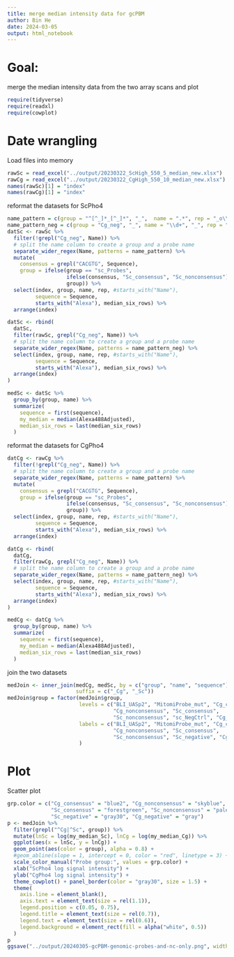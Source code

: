 ```yaml
---
title: merge median intensity data for gcPBM
author: Bin He
date: 2024-03-05
output: html_notebook
---
```


# Goal:
merge the median intensity data from the two array scans and plot

```r
require(tidyverse)
require(readxl)
require(cowplot)
```

# Date wrangling
Load files into memory
```r
rawSc = read_excel("../output/20230322_ScHigh_550_5_median_new.xlsx")
rawCg = read_excel("../output/20230322_CgHigh_550_10_median_new.xlsx")
names(rawSc)[1] = "index"
names(rawCg)[1] = "index"
```

reformat the datasets for ScPho4
```r
name_pattern = c(group = "^[^_]*_[^_]*", "_",  name = ".*", rep = "_o\\d_r\\d$")
name_pattern_neg = c(group = "Cg_neg", "_", name = "\\d+", "_", rep = "\\d$")
datSc <- rawSc %>% 
  filter(!grepl("Cg_neg", Name)) %>% 
  # split the name column to create a group and a probe name
  separate_wider_regex(Name, patterns = name_pattern) %>% 
  mutate(
    consensus = grepl("CACGTG", Sequence),
    group = ifelse(group == "sc_Probes",
                   ifelse(consensus, "Sc_consensus", "Sc_nonconsensus"),
                   group)) %>% 
  select(index, group, name, rep, #starts_with("Name"),
         sequence = Sequence,
         starts_with("Alexa"), median_six_rows) %>% 
  arrange(index)

datSc <- rbind(
  datSc,
  filter(rawSc, grepl("Cg_neg", Name)) %>% 
  # split the name column to create a group and a probe name
  separate_wider_regex(Name, patterns = name_pattern_neg) %>% 
  select(index, group, name, rep, #starts_with("Name"),
         sequence = Sequence,
         starts_with("Alexa"), median_six_rows) %>% 
  arrange(index)
)

medSc <- datSc %>% 
  group_by(group, name) %>% 
  summarize(
    sequence = first(sequence),
    my_median = median(Alexa488Adjusted),
    median_six_rows = last(median_six_rows)
  )
```

reformat the datasets for CgPho4
```r
datCg <- rawCg %>% 
  filter(!grepl("Cg_neg", Name)) %>% 
  # split the name column to create a group and a probe name
  separate_wider_regex(Name, patterns = name_pattern) %>% 
  mutate(
    consensus = grepl("CACGTG", Sequence),
    group = ifelse(group == "sc_Probes",
                   ifelse(consensus, "Sc_consensus", "Sc_nonconsensus"),
                   group)) %>% 
  select(index, group, name, rep, #starts_with("Name"),
         sequence = Sequence,
         starts_with("Alexa"), median_six_rows) %>% 
  arrange(index)

datCg <- rbind(
  datCg,
  filter(rawCg, grepl("Cg_neg", Name)) %>% 
  # split the name column to create a group and a probe name
  separate_wider_regex(Name, patterns = name_pattern_neg) %>% 
  select(index, group, name, rep, #starts_with("Name"),
         sequence = Sequence,
         starts_with("Alexa"), median_six_rows) %>% 
  arrange(index)
)

medCg <- datCg %>% 
  group_by(group, name) %>% 
  summarize(
    sequence = first(sequence),
    my_median = median(Alexa488Adjusted),
    median_six_rows = last(median_six_rows)
  )
```

join the two datasets
```r
medJoin <- inner_join(medCg, medSc, by = c("group", "name", "sequence"), 
                      suffix = c("_Cg", "_Sc"))
medJoin$group = factor(medJoin$group,
                       levels = c("BLI_UASp2", "MitomiProbe_mut", "Cg_consensus",
                                  "Cg_nonconsensus", "Sc_consensus",
                                  "Sc_nonconsensus", "sc_NegCtrl", "Cg_neg"),
                       labels = c("BLI_UASp2", "MitomiProbe_mut", "Cg_consensus",
                                  "Cg_nonconsensus", "Sc_consensus", 
                                  "Sc_nonconsensus", "Sc_negative", "Cg_negative")
                       )
```

# Plot
Scatter plot
```r
grp.color = c("Cg_consensus" = "blue2", "Cg_nonconsensus" = "skyblue",
              "Sc_consensus" = "forestgreen", "Sc_nonconsensus" = "palegreen",
              "Sc_negative" = "gray30", "Cg_negative" = "gray")
p <- medJoin %>% 
  filter(grepl("^Cg|^Sc", group)) %>% 
  mutate(lnSc = log(my_median_Sc), lnCg = log(my_median_Cg)) %>% 
  ggplot(aes(x = lnSc, y = lnCg)) +
  geom_point(aes(color = group), alpha = 0.8) +
  #geom_abline(slope = 1, intercept = 0, color = "red", linetype = 3) +
  scale_color_manual("Probe group:", values = grp.color) +
  xlab("ScPho4 log signal intensity") +
  ylab("CgPho4 log signal intensity") +
  theme_cowplot() + panel_border(color = "gray30", size = 1.5) +
  theme(
    axis.line = element_blank(),
    axis.text = element_text(size = rel(1.1)),
    legend.position = c(0.05, 0.75),
    legend.title = element_text(size = rel(0.7)),
    legend.text = element_text(size = rel(0.6)),
    legend.background = element_rect(fill = alpha("white", 0.5))
  )
p
ggsave("../output/20240305-gcPBM-genomic-probes-and-nc-only.png", width = 4.2, height = 4)
```

